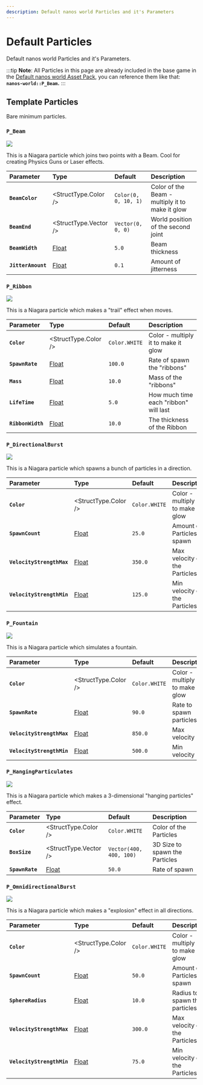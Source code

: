 ```yaml
---
description: Default nanos world Particles and it's Parameters
---
```


# Default Particles

Default nanos world Particles and it's Parameters.


:::tip
**Note**: All Particles in this page are already included in the base game in the [Default nanos world Asset Pack](/docs/assets-modding/default-asset-pack/default-asset-pack), you can reference them like that: **`nanos-world::P_Beam`.**
:::

## Template Particles

Bare minimum particles.

### `P_Beam`

![](/img/docs/default-particles-beam.jpg)

This is a Niagara particle which joins two points with a Beam. Cool for creating Physics Guns or Laser effects.

| Parameter | Type | Default | Description |
| :--- | :--- | :--- | :--- |
| **`BeamColor`** | <StructType.Color /> | `Color(0, 0, 10, 1)` | Color of the Beam - multiply it to make it glow |
| **`BeamEnd`** | <StructType.Vector /> | `Vector(0, 0, 0)` | World position of the second joint |
| **`BeamWidth`** | [Float](/docs/scripting-reference/classes/particle#setparameterfloat) | `5.0` | Beam thickness |
| **`JitterAmount`** | [Float](/docs/scripting-reference/classes/particle#setparameterfloat) | `0.1` | Amount of jitterness |

### `P_Ribbon`

![](/img/docs/default-particles-ribbon.jpg)

This is a Niagara particle which makes a "trail" effect when moves.

| Parameter | Type | Default | Description |
| :--- | :--- | :--- | :--- |
| **`Color`** | <StructType.Color /> | `Color.WHITE` | Color - multiply it to make it glow |
| **`SpawnRate`** | [Float](/docs/scripting-reference/classes/particle#setparameterfloat) | `100.0` | Rate of spawn the "ribbons" |
| **`Mass`** | [Float](/docs/scripting-reference/classes/particle#setparameterfloat) | `10.0` | Mass of the "ribbons" |
| **`LifeTime`** | [Float](/docs/scripting-reference/classes/particle#setparameterfloat) | `5.0` | How much time each "ribbon" will last |
| **`RibbonWidth`** | [Float](/docs/scripting-reference/classes/particle#setparameterfloat) | `10.0` | The thickness of the Ribbon |

### `P_DirectionalBurst`

![](/img/docs/default-particles-directional-burst.jpg)

This is a Niagara particle which spawns a bunch of particles in a direction.

| Parameter | Type | Default | Description |
| :--- | :--- | :--- | :--- |
| **`Color`** | <StructType.Color /> | `Color.WHITE` | Color - multiply it to make it glow |
| **`SpawnCount`** | [Float](/docs/scripting-reference/classes/particle#setparameterfloat) | `25.0` | Amount of Particles to spawn |
| **`VelocityStrengthMax`** | [Float](/docs/scripting-reference/classes/particle#setparameterfloat) | `350.0` | Max velocity of the Particles |
| **`VelocityStrengthMin`** | [Float](/docs/scripting-reference/classes/particle#setparameterfloat) | `125.0` | Min velocity of the Particles |

### `P_Fountain`

![](/img/docs/default-particles-fountain.jpg)

This is a Niagara particle which simulates a fountain.

| Parameter | Type | Default | Description |
| :--- | :--- | :--- | :--- |
| **`Color`** | <StructType.Color /> | `Color.WHITE` | Color - multiply it to make it glow |
| **`SpawnRate`** | [Float](/docs/scripting-reference/classes/particle#setparameterfloat) | `90.0` | Rate to spawn particles |
| **`VelocityStrengthMax`** | [Float](/docs/scripting-reference/classes/particle#setparameterfloat) | `850.0` | Max velocity |
| **`VelocityStrengthMin`** | [Float](/docs/scripting-reference/classes/particle#setparameterfloat) | `500.0` | Min velocity |

### `P_HangingParticulates`

![](/img/docs/default-particles-hanging.jpg)

This is a Niagara particle which makes a 3-dimensional "hanging particles" effect.

| Parameter | Type | Default | Description |
| :--- | :--- | :--- | :--- |
| **`Color`** | <StructType.Color /> | `Color.WHITE` | Color of the Particles |
| **`BoxSize`** | <StructType.Vector /> | `Vector(400, 400, 100)` | 3D Size to spawn the Particles |
| **`SpawnRate`** | [Float](/docs/scripting-reference/classes/particle#setparameterfloat) | `50.0` | Rate of spawn |

### `P_OmnidirectionalBurst`

![](/img/docs/default-particles-omnidirectional-burst.jpg)

This is a Niagara particle which makes a "explosion" effect in all directions.

| Parameter | Type | Default | Description |
| :--- | :--- | :--- | :--- |
| **`Color`** | <StructType.Color /> | `Color.WHITE` | Color - multiply it to make it glow |
| **`SpawnCount`** | [Float](/docs/scripting-reference/classes/particle#setparameterfloat) | `50.0` | Amount of Particles to spawn |
| **`SphereRadius`** | [Float](/docs/scripting-reference/classes/particle#setparameterfloat) | `10.0` | Radius to spawn the particles |
| **`VelocityStrengthMax`** | [Float](/docs/scripting-reference/classes/particle#setparameterfloat) | `300.0` | Max velocity of the Particles |
| **`VelocityStrengthMin`** | [Float](/docs/scripting-reference/classes/particle#setparameterfloat) | `75.0` | Min velocity of the Particles |

